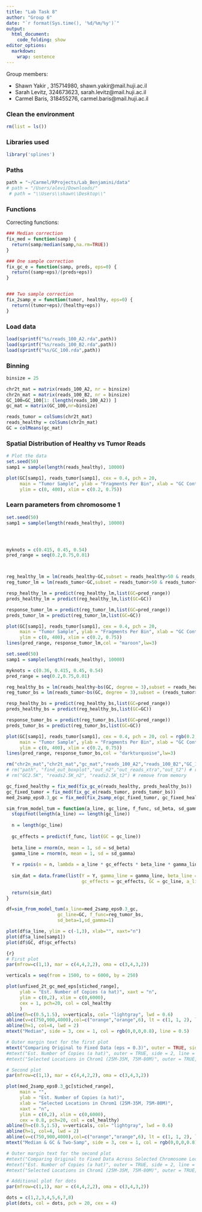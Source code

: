 ```yaml
---
title: "Lab Task 8"
author: "Group 6"
date: "`r format(Sys.time(), '%d/%m/%y')`"
output:
  html_document:
    code_folding: show
editor_options: 
  markdown: 
    wrap: sentence
---
```


Group members:

- Shawn Yakir , 315714980,  shawn.yakir@mail.huji.ac.il
- Sarah Levitz, 324673623, sarah.levitz@mail.huji.ac.il
- Carmel Baris, 318455276, carmel.baris@mail.huji.ac.il 

### Clean the environment
```r
rm(list = ls())
```

### Libraries used

```r
library('splines')
```


### Paths
```r
path = "~/Carmel/RProjects/Lab_Benjamini/data"
# path = "/Users/alevi/Downloads/"
 # path = "\\Users\\shawn\\Desktop\\"
```


### Functions

Correcting functions:

```r

### Median correction
fix_med = function(samp) {
  return(samp/median(samp,na.rm=TRUE))
}

### One sample correction
fix_gc_e = function(samp, preds, eps=0) {
  return((samp+eps)/(preds+eps))
}


### Two sample correction
fix_2samp_e = function(tumor, healthy, eps=0) {
  return((tumor+eps)/(healthy+eps))
}

```



### Load data
```r
load(sprintf("%s/reads_100_A2.rda",path))
load(sprintf("%s/reads_100_B2.rda",path))
load(sprintf("%s/GC_100.rda",path))
```

### Binning
```r
binsize = 25

chr2t_mat = matrix(reads_100_A2, nr = binsize)
chr2n_mat = matrix(reads_100_B2, nr = binsize)
GC_100=GC_100[1: (length(reads_100_A2)) ]
gc_mat = matrix(GC_100,nr=binsize)

reads_tumor = colSums(chr2t_mat)
reads_healthy = colSums(chr2n_mat)
GC = colMeans(gc_mat)

```


### Spatial Distribution of Healthy vs Tumor Reads
```r
# Plot the data
set.seed(50)
samp1 = sample(length(reads_healthy), 10000)

plot(GC[samp1], reads_tumor[samp1], cex = 0.4, pch = 20, 
     main = "Tumor Sample", ylab = "Fragments Per Bin", xlab = "GC Content",
     ylim = c(0, 400), xlim = c(0.2, 0.75))
```


### Learn parameters from chromosome 1

```r
set.seed(50)
samp1 = sample(length(reads_healthy), 10000)




myknots = c(0.415, 0.45, 0.54)
pred_range = seq(0.2,0.75,0.01)



reg_healthy_lm = lm(reads_healthy~GC,subset = reads_healthy>50 & reads_healthy<350)
reg_tumor_lm = lm(reads_tumor~GC,subset = reads_tumor>50 & reads_tumor<400)

resp_healthy_lm = predict(reg_healthy_lm,list(GC=pred_range))
preds_healthy_lm = predict(reg_healthy_lm,list(GC=GC))

response_tumor_lm = predict(reg_tumor_lm,list(GC=pred_range))
preds_tumor_lm = predict(reg_tumor_lm,list(GC=GC))

plot(GC[samp1], reads_tumor[samp1], cex = 0.4, pch = 20, 
     main = "Tumor Sample", ylab = "Fragments Per Bin", xlab = "GC Content",
     ylim = c(0, 400), xlim = c(0.2, 0.75))
lines(pred_range, response_tumor_lm,col = "maroon",lw=3)


```


```r
set.seed(50)
samp1 = sample(length(reads_healthy), 10000)

myknots = c(0.36, 0.415, 0.45, 0.54)
pred_range = seq(0.2,0.75,0.01)

reg_healthy_bs = lm(reads_healthy~bs(GC, degree = 3),subset = reads_healthy>50 & reads_healthy<350 )
reg_tumor_bs = lm(reads_tumor~bs(GC, degree = 3),subset = (reads_tumor>50)&(reads_tumor<400))

resp_healthy_bs = predict(reg_healthy_bs,list(GC=pred_range))
preds_healthy_bs = predict(reg_healthy_bs,list(GC=GC))

response_tumor_bs = predict(reg_tumor_bs,list(GC=pred_range))
preds_tumor_bs = predict(reg_tumor_bs,list(GC=GC))

plot(GC[samp1], reads_tumor[samp1], cex = 0.4, pch = 20, col = rgb(0.2,0.2,0.2,0.8),
     main = "Tumor Sample", ylab = "Fragments Per Bin", xlab = "GC Content",
     ylim = c(0, 400), xlim = c(0.2, 0.75))
lines(pred_range, response_tumor_bs,col = "darkturquoise",lw=3)


```



```r
rm("chr2n_mat","chr2t_mat","gc_mat","reads_100_A2","reads_100_B2","GC_100") # remove from memory
# rm("path", "find_out_boxplot","out_n2","out_reads_xtra","out_t2") # remove from memory
# rm("GC2.5K", "reads2.5K_n2", "reads2.5K_t2") # remove from memory
```

```r
gc_fixed_healthy = fix_med(fix_gc_e(reads_healthy, preds_healthy_bs))
gc_fixed_tumor = fix_med(fix_gc_e(reads_tumor, preds_tumor_bs))
med_2samp_eps0.3_gc = fix_med(fix_2samp_e(gc_fixed_tumor, gc_fixed_healthy, 0.3))
```


```r
sim_from_model_tum = function(a_line, gc_line, f_func, sd_beta, sd_gamma) {
  stopifnot(length(a_line) == length(gc_line))
  
  n = length(gc_line)
  
  gc_effects = predict(f_func, list(GC = gc_line))
  
  beta_line = rnorm(n, mean = 1, sd = sd_beta)
  gamma_line = rnorm(n, mean = 1, sd = sd_gamma)
  
  Y = rpois(n = n, lambda = a_line * gc_effects * beta_line * gamma_line)
  
  sim_dat = data.frame(list(Y = Y, gamma_line = gamma_line, beta_line = beta_line,
                            gc_effects = gc_effects, GC = gc_line, a_line = a_line))
  
  return(sim_dat)
}

```



```r
df=sim_from_model_tum(a_line=med_2samp_eps0.3_gc, 
                   gc_line=GC, f_func=reg_tumor_bs, 
                   sd_beta=1,sd_gamma=1)

plot(df$a_line, ylim = c(-1,3), xlab="", xaxt="n")
plot(df$a_line[samp1])
plot(df$GC, df$gc_effects)
```

```r
{r}
# First plot
par(mfrow=c(1,1), mar = c(4,4,2,2), oma = c(3,4,3,2))

verticals = seq(from = 1500, to = 6000, by = 250)

plot(unfixed_2t_gc_med_eps[stiched_range], 
     ylab = "Est. Number of Copies (a hat)", xaxt = "n",
     ylim = c(0,2), xlim = c(0,6000),
     cex = 1, pch=20, col = col_healthy
     )
abline(h=c(0.5,1.5), v=verticals, col= "lightgray", lwd = 0.6)
abline(v=c(750,900,4000),col=c("orange","orange",6), lt = c(1, 1, 2), lwd = c(1.4, 1.4, 1.3))
abline(h=1, col=4, lwd = 2)
mtext("Median", side = 3, cex = 1, col = rgb(0,0,0,0.8), line = 0.5)

# Outer margin text for the first plot
mtext("Comparing Original to Fixed Data (eps = 0.3)", outer = TRUE, side = 3, line = 1, font = 2)
#mtext("Est. Number of Copies (a hat)", outer = TRUE, side = 2, line = 1, cex = 0.8)
#mtext("Selected Locations in Chrom1 (25M-35M, 75M-80M)", outer = TRUE, side = 1, cex = 0.8, line = 1)

# Second plot
par(mfrow=c(1,1), mar = c(4,4,2,2), oma = c(3,4,3,2))

plot(med_2samp_eps0.3_gc[stiched_range], 
     main = "",
     ylab = "Est. Number of Copies (a hat)",
     xlab = "Selected Locations in Chrom1 (25M-35M, 75M-80M)", 
     xaxt = "n", 
     ylim = c(0,2), xlim = c(0,6000),
     cex = 0.8, pch=20, col = col_healthy)
abline(h=c(0.5,1.5), v=verticals, col= "lightgray", lwd = 0.6)
abline(h=1, col=4, lwd = 2)
abline(v=c(750,900,4000),col=c("orange","orange",6), lt = c(1, 1, 2), lwd = c(1.4, 1.4, 1.3))
mtext("Median & GC & Two-Samp", side = 3, cex = 1, col = rgb(0,0,0,0.8), line = 0.5)

# Outer margin text for the second plot
#mtext("Comparing Original to Fixed Data Across Selected Chromosome Locations", outer = TRUE, side = 3, line = 1, font = 2)
#mtext("Est. Number of Copies (a hat)", outer = TRUE, side = 2, line = 1, cex = 0.8)
#mtext("Selected Locations in Chrom1 (25M-35M, 75M-80M)", outer = TRUE, side = 1, cex = 0.8, line = 1)

# Additional plot for dots
par(mfrow=c(1,1), mar = c(4,4,2,2), oma = c(3,4,3,2))

dots = c(1,2,3,4,5,6,7,8)
plot(dots, col = dots, pch = 20, cex = 4)



```

